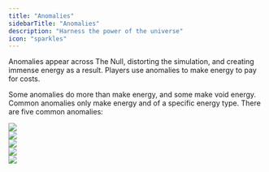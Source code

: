 ```yaml
---
title: "Anomalies"
sidebarTitle: "Anomalies"
description: "Harness the power of the universe"
icon: "sparkles"
---
```


Anomalies appear across The Null, distorting the simulation,
and creating immense energy as a result.
Players use anomalies to make energy to pay for costs.

Some anomalies do more than make energy, and some make void energy.
Common anomalies only make energy and of a specific energy type.
There are five common anomalies:

<Frame caption="Light – Common Anomaly">
  <img src="/images/download/tabletop-simulator.png" />
</Frame>
<br />
<Frame caption="Storm – Common Anomaly">
  <img src="/images/download/tabletop-simulator.png" />
</Frame>
<br />
<Frame caption="Dark – Common Anomaly">
  <img src="/images/download/tabletop-simulator.png" />
</Frame>
<br />
<Frame caption="Chaos – Common Anomaly">
  <img src="/images/download/tabletop-simulator.png" />
</Frame>
<br />
<Frame caption="Growth – Common Anomaly">
  <img src="/images/download/tabletop-simulator.png" />
</Frame>
